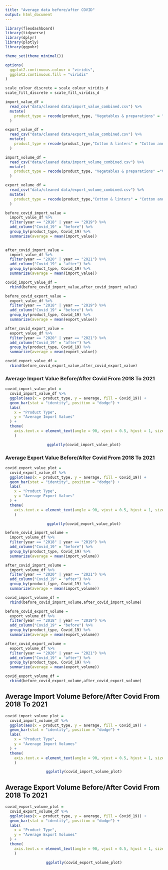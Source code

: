 ```yaml
---
title: "Average data before/after COVID"
output: html_document
---
```


```r
library(flexdashboard)
library(tidyverse)
library(dplyr)
library(plotly)
library(ggpubr)

theme_set(theme_minimal())

options(
  ggplot2.continuous.colour = "viridis",
  ggplot2.continuous.fill = "viridis"
)

scale_colour_discrete = scale_colour_viridis_d
scale_fill_discrete = scale_fill_viridis_d
```

```r
import_value_df = 
  read_csv("data/cleaned data/import_value_combined.csv") %>% 
  mutate(
    product_type = recode(product_type, "Vegetables & preparations" = "Vegetables and preparations","Fruits & preparations" = "Fruits and preparations", "Grains & feeds" = "Grains and feeds","Beef & veal" = "Beef and veal", "Coffee & products" = "Coffee and products", "Cotton & linters" = "Cotton and linters","Cut flowers & nursery stock" = "Cut flowers and nursery stock","Oilseeds & products" = "Oilseeds and products","Red meats & products" = "Red meats and products", "Sugar & related products" = "Sugar and related products","Tree nuts & preparations" = "Tree nuts and preparations")
  )

export_value_df = 
  read_csv("data/cleaned data/export_value_combined.csv") %>% 
  mutate(
    product_type = recode(product_type,"Cotton & linters" = "Cotton and linters","Red meats & products" = "Red meats and products","Tree nuts & preparations" = "Tree nuts and preparations","Grains & feeds" = "Grains and feeds", "Hides & skins" = "Hides and skins","Poultry meats & products" = "Poultry meats and products","Fruits & products" = "Fruits and products","Sugar & tropical products" = "Sugar and tropical products","Animal feeds & oil meal" = "Animal feeds and oil meal",)
  )

import_volume_df = 
  read_csv("data/cleaned data/import_volume_combined.csv") %>% 
  mutate(
    product_type = recode(product_type, "Vegetables & preparations" ="Vegetables and preparations","Fruits & preparations" = "Fruits and preparations", "Grains & feeds" = "Grains and feeds","Beef & veal" = "Beef and veal", "Coffee & products" = "Coffee and products", "Cotton & linters" =  "Cotton and linters","Cut flowers & nursery stock" = "Cut flowers and nursery stock","Oilseeds & products" = "Oilseeds and products","Red meats & products" = "Red meats and products", "Sugar & related products" = "Sugar and related products","Tree nuts & preparations" = "Tree nuts and preparations")
  )

export_volume_df = 
  read_csv("data/cleaned data/export_volume_combined.csv") %>% 
  mutate(
    product_type = recode(product_type,"Cotton & linters" = "Cotton and linters","Red meats & products" = "Red meats and products","Tree nuts & preparations" = "Tree nuts and preparations","Grains & feeds" = "Grains and feeds", "Hides & skins" = "Hides and skins","Poultry meats & products" = "Poultry meats and products","Fruits & products" = "Fruits and products","Sugar & tropical products" = "Sugar and tropical products","Animal feeds & oil meal" = "Animal feeds and oil meal")
  )
```


```r
before_covid_import_value =
  import_value_df %>% 
  filter(year == "2018" | year == "2019") %>% 
  add_column("Covid_19" = "before") %>% 
  group_by(product_type, Covid_19) %>% 
  summarize(average = mean(import_value)) 
  

after_covid_import_value =
  import_value_df %>% 
  filter(year == "2020" | year == "2021") %>% 
  add_column("Covid_19" = "after") %>% 
  group_by(product_type, Covid_19) %>% 
  summarize(average = mean(import_value)) 

covid_import_value_df = 
  rbind(before_covid_import_value,after_covid_import_value)

before_covid_export_value =
  export_value_df %>% 
  filter(year == "2018" | year == "2019") %>% 
  add_column("Covid_19" = "before") %>% 
  group_by(product_type, Covid_19) %>% 
  summarize(average = mean(export_value))

after_covid_export_value =
  export_value_df %>% 
  filter(year == "2020" | year == "2021") %>% 
  add_column("Covid_19" = "after") %>% 
  group_by(product_type, Covid_19) %>% 
  summarize(average = mean(export_value)) 

covid_export_value_df = 
  rbind(before_covid_export_value,after_covid_export_value)

```


### Average Import Value Before/After Covid From 2018 To 2021


```r
covid_import_value_plot =  
  covid_import_value_df %>%
  ggplot(aes(x = product_type, y = average, fill = Covid_19)) +
  geom_bar(stat = "identity", position = "dodge") +
  labs(
    x = "Product Type",
    y = "Average Import Values"
  ) +
  theme(
    axis.text.x = element_text(angle = 90, vjust = 0.5, hjust = 1, size = 6)
    ) 

```

<center>
```r
ggplotly(covid_import_value_plot)
```
</center>


### Average Export Value Before/After Covid From 2018 To 2021

```r
covid_export_value_plot =  
  covid_export_value_df %>%
  ggplot(aes(x = product_type, y = average, fill = Covid_19)) +
  geom_bar(stat = "identity", position = "dodge") +
  labs(
    x = "Product Type",
    y = "Average Export Values"
  ) +
  theme(
    axis.text.x = element_text(angle = 90, vjust = 0.5, hjust = 1, size = 6)
    )


```

<center>
```r
ggplotly(covid_export_value_plot)
```
</center>


```r
before_covid_import_volume =
  import_volume_df %>%
  filter(year == "2018" | year == "2019") %>% 
  add_column("Covid_19" = "before") %>% 
  group_by(product_type, Covid_19) %>% 
  summarize(average = mean(import_volume))

after_covid_import_volume =
  import_volume_df %>% 
  filter(year == "2020" | year == "2021") %>% 
  add_column("Covid_19" = "after") %>% 
  group_by(product_type, Covid_19) %>% 
  summarize(average = mean(import_volume))

covid_import_volume_df = 
  rbind(before_covid_import_volume,after_covid_import_volume)

before_covid_export_volume =
  export_volume_df %>%
  filter(year == "2018" | year == "2019") %>% 
  add_column("Covid_19" = "before") %>% 
  group_by(product_type, Covid_19) %>% 
  summarize(average = mean(export_volume)) 

after_covid_export_volume =
  export_volume_df %>% 
  filter(year == "2020" | year == "2021") %>% 
  add_column("Covid_19" = "after") %>% 
  group_by(product_type, Covid_19) %>% 
  summarize(average = mean(export_volume)) 

covid_export_volume_df = 
  rbind(before_covid_export_volume,after_covid_export_volume)
```

## Average Import Volume Before/After Covid From 2018 To 2021

```r
covid_import_volume_plot =  
  covid_import_volume_df %>%
  ggplot(aes(x = product_type, y = average, fill = Covid_19)) +
  geom_bar(stat = "identity", position = "dodge") +
  labs(
    x = "Product Type",
    y = "Average Import Volumes"
  ) +
  theme(
    axis.text.x = element_text(angle = 90, vjust = 0.5, hjust = 1, size = 6)
    ) 


```

<center>
```r
ggplotly(covid_import_volume_plot)
```
</center>

## Average Export Volume Before/After Covid From 2018 To 2021

```r
covid_export_volume_plot =  
  covid_export_volume_df %>%
  ggplot(aes(x = product_type, y = average, fill = Covid_19)) +
  geom_bar(stat = "identity", position = "dodge") +
  labs(
    x = "Product Type",
    y = "Average Export Volumes"
  ) +
  theme(
    axis.text.x = element_text(angle = 90, vjust = 0.5, hjust = 1, size = 6)
    )

```

<center>
```r
ggplotly(covid_export_volume_plot)
```
</center>
